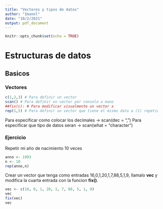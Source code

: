 ```yaml
---
title: "Vectores y tipos de datos"
author: "Imanol"
date: "10/2/2021"
output: pdf_document
---
```


```r
knitr::opts_chunk$set(echo = TRUE)
```

# Estructuras de datos

## Basicos

### Vectores
```r
c(1,2,3) # Para definir un vector
scan() # Para definir un vector por consola a mano
##fix(c): # Para modificar visualmente un vector x
rep(1,5) # Para definir un vector que tiene el mismo dato a (1) repetido n (5) veces
```

Para especificar como colocar los decimales -> scan(dec = ",")
Para especificar que tipo de datos seran -> scan(what = "character")

### Ejercicio

Repetir mi año de nacimiento 10 veces
```r
anno <- 1993
n <- 10
rep(anno,n)
```

Crear un vector que tenga como entradas 16,0,1,20,1,7,88,5,1,9, llamalo **vec** y modifica la cuarta entrada con la funcion **fix()**.

```r
vec <- c(16, 0, 1, 20, 1, 7, 88, 5, 1, 9)
vec
fix(vec)
vec
```


